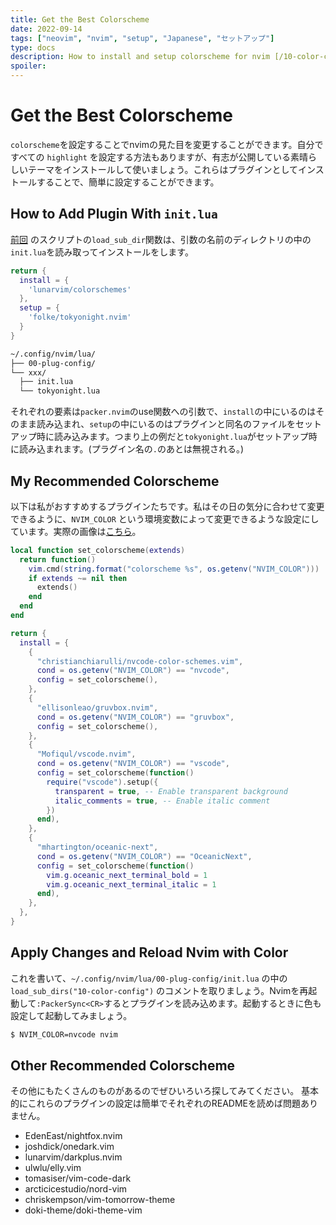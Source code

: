 ```yaml
---
title: Get the Best Colorscheme
date: 2022-09-14
tags: ["neovim", "nvim", "setup", "Japanese", "セットアップ"]
type: docs
description: How to install and setup colorscheme for nvim [/10-color-config]
spoiler: 
---
```


# Get the Best Colorscheme

`colorscheme`を設定することでnvimの見た目を変更することができます。自分ですべての `highlight` を設定する方法もありますが、有志が公開している素晴らしいテーマをインストールして使いましょう。これらはプラグインとしてインストールすることで、簡単に設定することができます。

## How to Add Plugin With `init.lua`

[前回](plug-config) のスクリプトの`load_sub_dir`関数は、引数の名前のディレクトリの中の`init.lua`を読み取ってインストールをします。

```lua filename="xxx/init.lua"
return {
  install = {
    'lunarvim/colorschemes'
  },
  setup = {
    'folke/tokyonight.nvim'
  }
}
```
```txt
~/.config/nvim/lua/
├── 00-plug-config/
└── xxx/
  ├── init.lua
  └── tokyonight.lua
```

それぞれの要素は`packer.nvim`のuse関数への引数で、`install`の中にいるのはそのまま読み込まれ、`setup`の中にいるのはプラグインと同名のファイルをセットアップ時に読み込みます。つまり上の例だと`tokyonight.lua`がセットアップ時に読み込まれます。(プラグイン名の`.`のあとは無視される。)

## My Recommended Colorscheme

以下は私がおすすめするプラグインたちです。私はその日の気分に合わせて変更できるように、`NVIM_COLOR` という環境変数によって変更できるような設定にしています。実際の画像は[こちら](10-color-config/colorscheme)。

```lua filename="10-color-config/init.lua"
local function set_colorscheme(extends)
  return function()
    vim.cmd(string.format("colorscheme %s", os.getenv("NVIM_COLOR")))
    if extends ~= nil then
      extends()
    end
  end
end

return {
  install = {
    {
      "christianchiarulli/nvcode-color-schemes.vim",
      cond = os.getenv("NVIM_COLOR") == "nvcode",
      config = set_colorscheme(),
    },
    {
      "ellisonleao/gruvbox.nvim",
      cond = os.getenv("NVIM_COLOR") == "gruvbox",
      config = set_colorscheme(),
    },
    {
      "Mofiqul/vscode.nvim",
      cond = os.getenv("NVIM_COLOR") == "vscode",
      config = set_colorscheme(function()
        require("vscode").setup({
          transparent = true, -- Enable transparent background
          italic_comments = true, -- Enable italic comment
        })
      end),
    },
    {
      "mhartington/oceanic-next",
      cond = os.getenv("NVIM_COLOR") == "OceanicNext",
      config = set_colorscheme(function()
        vim.g.oceanic_next_terminal_bold = 1
        vim.g.oceanic_next_terminal_italic = 1
      end),
    },
  },
}
```

## Apply Changes and Reload Nvim with Color
これを書いて、`~/.config/nvim/lua/00-plug-config/init.lua` の中の `load_sub_dirs("10-color-config")` のコメントを取りましょう。Nvimを再起動して`:PackerSync<CR>`するとプラグインを読み込めます。起動するときに色も設定して起動してみましょう。

```bash
$ NVIM_COLOR=nvcode nvim
```

## Other Recommended Colorscheme

その他にもたくさんのものがあるのでぜひいろいろ探してみてください。
基本的にこれらのプラグインの設定は簡単でそれぞれのREADMEを読めば問題ありません。

- EdenEast/nightfox.nvim
- joshdick/onedark.vim
- lunarvim/darkplus.nvim
- ulwlu/elly.vim
- tomasiser/vim-code-dark
- arcticicestudio/nord-vim
- chriskempson/vim-tomorrow-theme
- doki-theme/doki-theme-vim
